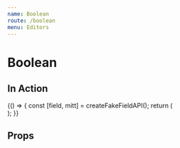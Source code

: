 ```yaml
---
name: Boolean
route: /boolean
menu: Editors
---
```


# Boolean


## In Action

<Playground>
  {() => {
    const [field, mitt] = createFakeFieldAPI();
    return (
      <div>
        <BooleanEditor field={field} isInitiallyDisabled={false} />
        <ActionsPlayground mitt={mitt} />
      </div>
    );
  }}
</Playground>

## Props

<Props of={BooleanEditor} />
